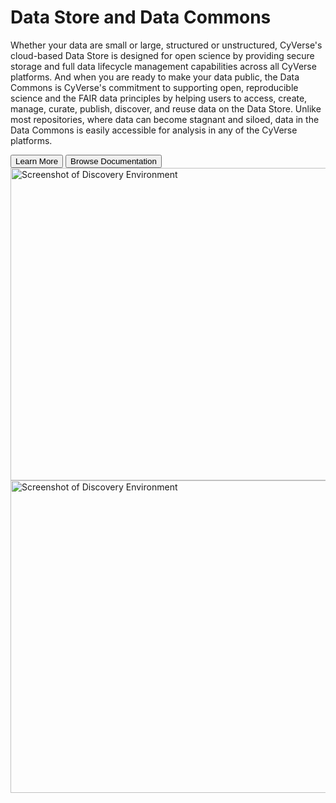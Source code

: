 <div id="Data" className="mt-5">
  <div className="px-4 pt-5 my-5 border-bottom">
    <h1 className="display-6 text-center mb-4">Data Store and Data Commons</h1>
    <div className="mx-auto">
      <p>
        Whether your data are small or large, structured or unstructured, CyVerse's cloud-based Data Store is designed for open science by providing secure storage and full data lifecycle management capabilities across all CyVerse platforms. And when you are ready to make your data public, the Data Commons is CyVerse's commitment to supporting open, reproducible science and the FAIR data principles by helping users to access, create, manage, curate, publish, discover, and reuse data on the Data Store. Unlike most repositories, where data can become stagnant and siloed, data in the Data Commons is easily accessible for analysis in any of the CyVerse platforms.
      </p>
      <div className="d-grid gap-2 d-sm-flex justify-content-sm-center mb-5">
        <button type="button" className="btn btn-primary btn-lg px-4 me-sm-3">
          Learn More
        </button>
        <button type="button" className="btn btn-outline-secondary btn-lg px-4">
          Browse Documentation
        </button>
      </div>
    </div>
    <div className="overflow-hidden">
      <div className="px-5 text-center">
        <div className="row">
          <div className="col">
            <img
              src="/images/DataStore.png"
              className="img-fluid border rounded-3 shadow-lg mb-4"
              alt="Screenshot of Discovery Environment"
              loading="lazy"
              width="700"
              height="500"
            />
          </div>
          <div className="col">
            <img
              src="/images/DataCommons.png"
              className="img-fluid border rounded-3 shadow-lg mb-4"
              alt="Screenshot of Discovery Environment"
              loading="lazy"
              width="700"
              height="500"
            />
          </div>
        </div>
      </div>
    </div>
  </div>
</div>
